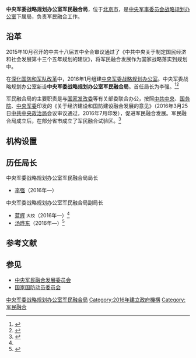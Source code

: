 {{Infobox PRCG
|color = darkgreen
|机构名称 = 中央军委战略规划办公室军民融合局
|上级机构 = [[中央军事委员会战略规划办公室|中央军事委员会战略规划办公室]]
|机构类型 =中央军委战略规划办公室下属局
|军事级别 = 
|标志1 = China Emblem PLA.svg
|标志1说明 = [[中国人民解放军军徽|中国人民解放军军徽]]
|职位1 = 局长
|人员1 = [[李强_(解放军)|李强]]
|衔级1 = 
|职位2 = 
|人员2 =
|职位3 =
|人员3 =
|职位4 =
|人员4 =
|地址1 = [[北京市|北京市]]
|成立时间 = 2016年
|a=
|b=
|c=
|d=
|E=
|e=
}}

'''中央军委战略规划办公室军民融合局'''，位于[[北京市|北京市]]，是[[中央军事委员会战略规划办公室|中央军事委员会战略规划办公室]]下属局，负责军民融合工作。

==沿革==
2015年10月召开的中共十八届五中全会审议通过了《中共中央关于制定国民经济和社会发展第十三个五年规划的建议》，将军民融合发展作为国家战略落实到规划中。

在[[深化国防和军队改革|深化国防和军队改革]]中，2016年1月组建[[中央军委战略规划办公室|中央军委战略规划办公室]]。中央军委战略规划办公室新设'''中央军委战略规划办公室军民融合局'''。首任局长为李强。<ref name="taizhou">{{Cite web|url=http://paper.taizhou.com.cn/tzrb/html/2016-07/29/content_711303.htm|title=市第一次军民融合发展推进会昨召开|accessdate=2018-03-02|date=2016-07-29|publisher=台州日报|archive-date=2016-11-19|archive-url=https://web.archive.org/web/20161119181925/http://paper.taizhou.com.cn/tzrb/html/2016-07/29/content_711303.htm|dead-url=no}}</ref><ref>{{Cite web|url=http://www.my.gov.cn/MYGOV/150643018674733056/20160728/1695822.html|title=绵阳科博会军民融合创新发展论坛筹备工作取得新进展|accessdate=2018-03-02|date=2016-07-28|publisher=绵阳市发展和改革委员会|archive-url=https://web.archive.org/web/20170904203058/http://www.my.gov.cn/MYGOV/150643018674733056/20160728/1695822.html|archive-date=2017-09-04|dead-url=yes}}</ref>

军民融合局的主要职责是与[[中华人民共和国国家发展和改革委员会|国家发改委]]等有关部委联合办公，按照[[中国共产党中央委员会|中共中央]]、[[中华人民共和国国务院|国务院]]、[[中央军事委员会|中央军委]]印发的《关于经济建设和国防建设融合发展的意见》（2016年3月25日[[中共中央政治局|中共中央政治局]]会议审议通过，2016年7月印发），促进军民融合发展。军民融合局成立后，在部分省市成立了军民融合试验区。<ref>{{Cite web|url=http://news.xinhuanet.com/ttgg/2016-07/21/c_1119259282.htm|title=中共中央 国务院 中央军委印发《关于经济建设和国防建设融合发展的意见》|accessdate=2018-03-03|date=2016-07-21|publisher=新华网|archive-date=2016-11-19|archive-url=https://web.archive.org/web/20161119182320/http://news.xinhuanet.com/ttgg/2016-07/21/c_1119259282.htm|dead-url=no}}</ref>

==机构设置==

==历任局长==
{{col-begin}}
{{col-2}}
;中央军委战略规划办公室军民融合局局长
*[[李强_(解放军)|李强]]（2016年—）

{{col-2}}
;中央军委战略规划办公室军民融合局副局长
*[[蓝辉|蓝辉]] <small>大校</small>（2016年—）<ref name="taizhou"/>
*[[汤晔东|汤晔东]]（2016年—）<ref>{{Cite web|url=http://www.chinajungong.com/News/201610/34275.html|title=烟台市与海军航空工程学院签署军民融合发展战略合作协议|accessdate=2018-03-03|date=2016-10-17|publisher=中国军工网|archive-date=2021-02-02|archive-url=https://web.archive.org/web/20210202231144/http://www.chinajungong.com/News/201610/34275.html|dead-url=no}}</ref>
{{col-end}}

==参考文献==
{{reflist}}

==参见==
*[[中央军民融合发展委员会|中央军民融合发展委员会]]
*[[国家国防动员委员会|国家国防动员委员会]]

{{中央军委|属}}
[[Category:中央军委战略规划办公室军民融合局|]]
[[Category:2016年建立政府機構|Category:2016年建立政府機構]]
[[Category:军民融合|Category:军民融合]]